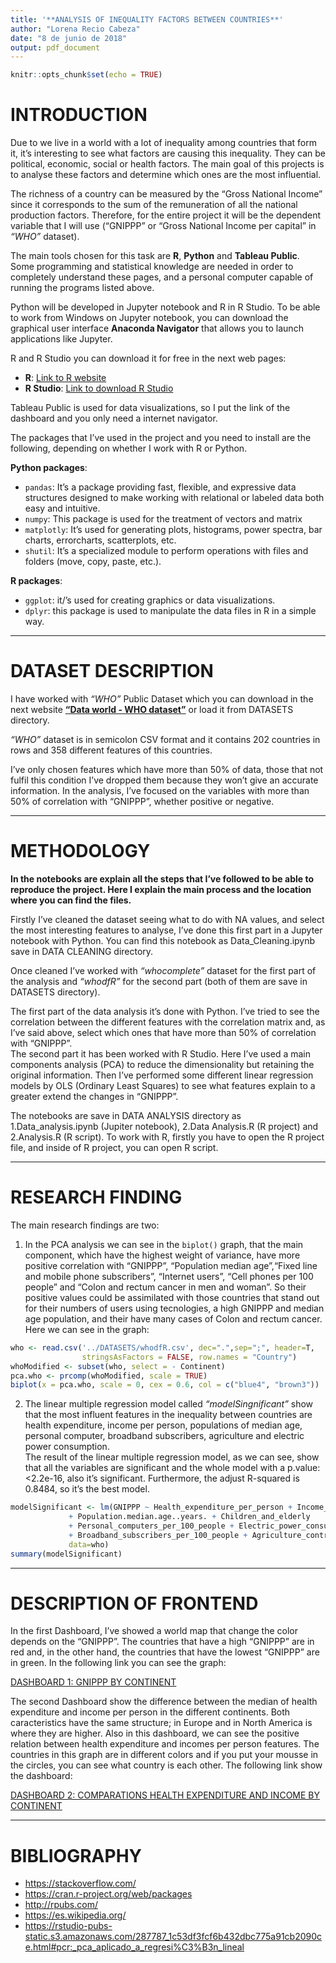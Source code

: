 ```yaml
---
title: '**ANALYSIS OF INEQUALITY FACTORS BETWEEN COUNTRIES**'
author: "Lorena Recio Cabeza"
date: "8 de junio de 2018"
output: pdf_document
---
```


```r
knitr::opts_chunk$set(echo = TRUE)
```

# INTRODUCTION


Due to we live in a world with a lot of inequality among countries that form it, it's interesting to see what factors are causing this inequality. They can be political, economic, social or health factors.
The main goal of this projects is to analyse these factors and determine which ones are the most influential. 

The richness of a country can be measured by the "Gross National Income" since it corresponds to the sum of the remuneration of all the national production factors. Therefore, for the entire project it will be the dependent variable that I will use ("GNIPPP" or "Gross National Income per capital" in *"WHO"* dataset).

The main tools chosen for this task are **R**, **Python** and **Tableau Public**. Some programming and statistical knowledge are needed in order to completely understand these pages, and a personal computer capable of running the programs listed above.

Python will be developed in Jupyter notebook and R in R Studio. To be able to work from Windows on Jupyter notebook, you can download the graphical user interface **Anaconda Navigator** that allows you to launch applications like Jupyter.  


R and R Studio you can download it for free in the next web pages:  

-	**R**: [Link to R website](https://cran.r-project.org/bin/windows/base/)    
-	**R Studio**: [Link to download R Studio](https://www.rstudio.com/products/rstudio/download/)  

Tableau Public is used for data visualizations, so I put the link of the dashboard and you only need a internet navigator.

The packages that I've used in the project and you need to install are the following, depending on whether I work with R or Python.  

**Python packages**:  

- `pandas`: It's a package providing fast, flexible, and expressive data structures designed to make working with relational or labeled data both easy and intuitive.
-	`numpy`: This package is used for the treatment of vectors and matrix
-	`matplotly`: It's used for generating plots, histograms, power spectra, bar charts, errorcharts, scatterplots, etc.
-	`shutil`: It's a specialized module to perform operations with files and folders (move, copy, paste, etc.).  

**R packages**:  

-	`ggplot`: it/'s used for creating graphics or data visualizations.
-	`dplyr`: this package is used to manipulate the data files in R in a simple way.  

  
    
 ***  
  
# DATASET DESCRIPTION

I have worked with *"WHO"* Public Dataset which you can download in the next website [**"Data world - WHO dataset"**](https://data.world/resiport/who-dataset) or load it from DATASETS directory.

*"WHO"* dataset is in semicolon CSV format and it contains 202 countries in rows and 358 different features of this countries.

I've only chosen features which have more than 50% of data, those that not fulfil this condition I've dropped them because they won't give an accurate information.
In the analysis, I've focused on the variables with more than 50% of correlation with "GNIPPP", whether positive or negative.
  
  
    
 ***  
  
# METHODOLOGY

**In the notebooks are explain all the steps that I've followed to be able to reproduce the project. Here I explain the main process and the location where you can find the files.**

Firstly I've cleaned the dataset seeing what to do with NA values, and select the most interesting features to analyse, I've done this first part in a Jupyter notebook with Python. You can find this notebook as Data_Cleaning.ipynb save in DATA CLEANING directory.

Once cleaned I've worked with *"whocomplete"* dataset for the first part of the analysis and *"whodfR"* for the second part (both of them are save in DATASETS directory). 

The first part of the data analysis it's done with Python. I've tried to see the correlation between the different features with the correlation matrix and, as I've said above, select which ones that have more than 50% of correlation with "GNIPPP".  
The second part it has been worked with R Studio. Here I've used a main components analysis (PCA) to reduce the dimensionality but retaining the original information. Then I've performed some different linear regression models by OLS (Ordinary Least Squares) to see what features explain to a greater extend the changes in "GNIPPP".

The notebooks are save in DATA ANALYSIS directory as 1.Data_analysis.ipynb (Jupiter notebook), 2.Data Analysis.R (R project) and 2.Analysis.R (R script). 
To work with R, firstly you have to open the R project file, and inside of R project, you can open R script.  
  
    
 ***  
  

# RESEARCH FINDING  

The main research findings are two:

1. In the PCA analysis we can see in the `biplot()` graph, that the main component, which have the highest weight of variance, have more positive correlation with "GNIPPP", "Population median age","Fixed line and mobile phone subscribers", "Internet users", "Cell phones per 100 people" and "Colon and rectum cancer in men and woman". So their positive values could be assimilated with those countries that stand out for their numbers of users using tecnologies, a high GNIPPP and median age population, and their have many cases of Colon and rectum cancer. Here we can see in the graph:

```r
who <- read.csv('../DATASETS/whodfR.csv', dec=".",sep=";", header=T, 
                stringsAsFactors = FALSE, row.names = "Country")
whoModified <- subset(who, select = - Continent)
pca.who <- prcomp(whoModified, scale = TRUE)
biplot(x = pca.who, scale = 0, cex = 0.6, col = c("blue4", "brown3"))
```


2. The linear multiple regression model called *"modelSingnificant"* show that the most influent features in the inequality between countries are health expenditure, income per person, populations of median age, personal computer, broadband subscribers, agriculture and electric power consumption.  
The result of the linear multiple regression model, as we can see, show that all the variables are significant and the whole model with a p.value: <2.2e-16, also it's significant. Furthermore, the adjust R-squared is 0.8484, so it's the best model.   


```r
modelSignificant <- lm(GNIPPP ~ Health_expenditure_per_person + Income_per_person
             + Population.median.age..years. + Children_and_elderly
             + Personal_computers_per_100_people + Electric_power_consumption
             + Broadband_subscribers_per_100_people + Agriculture_contribution_to_economy,
             data=who)
summary(modelSignificant)
```
  
    
 ***  
  
# DESCRIPTION OF FRONTEND  

In the first Dashboard, I've showed a world map that change the color depends on the "GNIPPP". The countries that have a high "GNIPPP" are in red and, in the other hand, the countries that have the lowest "GNIPPP" are in green. In the following link you can see the graph:  

[DASHBOARD 1: GNIPPP BY CONTINENT](https://public.tableau.com/profile/lorena.recio#!/vizhome/GROSSNATIONALINCOMEBYCONTINENT/Dashboard1?publish=yes) 


The second Dashboard show the difference between the median of health expenditure and income per person in the different continents. Both caracteristics have the same structure; in Europe and in North America is where they are higher.
Also in this dashboard, we can see the positive relation between health expenditure and incomes per person features. The countries in this graph are in different colors and if you put your mousse in the circles, you can see what country is each other. The following link show the dashboard:

[DASHBOARD 2: COMPARATIONS HEALTH EXPENDITURE AND INCOME BY CONTINENT](https://public.tableau.com/profile/lorena.recio#!/vizhome/HEALTHEXPENDITUREANDINCOMES/Dashboard2?publish=yes)  
  
  
 ***  

# BIBLIOGRAPHY

- <https://stackoverflow.com/>
- <https://cran.r-project.org/web/packages>
- <http://rpubs.com/>
- <https://es.wikipedia.org/>
- <https://rstudio-pubs-static.s3.amazonaws.com/287787_1c53df3fcf6b432dbc775a91cb2090ce.html#pcr:_pca_aplicado_a_regresi%C3%B3n_lineal>



